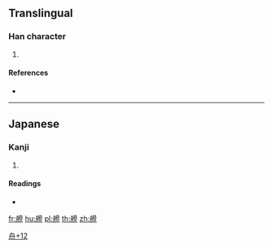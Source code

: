 {{character info/new}}
==Translingual==

===Han character===
{{Han char|rn=137|rad=舟|as=12|sn=18|four=|canj=HYNOT}}

# {{defn|Han|sort=舟12}}

====References====
* {{Han ref|kx=1012.441|hdz=53068.081|uh=8260|ud=33376}}

----

==Japanese==

===Kanji===
{{ja-kanji|grade=|rs=舟12}}

# {{defn|lang=ja|sort=舟12}}

====Readings====
* {{ja-readings|on=[[とう]] (tō)|kun=[[よふね]] (yofune)}}

[[Category:Japanese-only CJKV Characters|舟+12]]

[[fr:艠]]
[[hu:艠]]
[[pl:艠]]
[[th:艠]]
[[zh:艠]]
